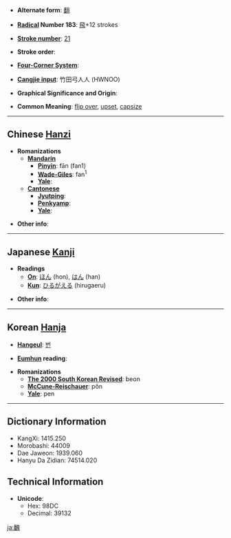 * '''Alternate form''': [[翻]]

* '''[[Wiktionary:Chinese radical index| Radical]] Number 183''': [[Wiktionary:Chinese radical index 飛|飛]]+12 strokes

* '''[[Wiktionary:Chinese total strokes index|Stroke number]]''': [[Wiktionary:Chinese total strokes index 21|21]]

* '''Stroke order''': 

* '''[[Wiktionary:Chinese four corner index|Four-Corner System]]''': 

* '''[[Wiktionary:Chinese Cangjie index|Cangjie input]]''': 竹田弓人人 (HWNOO)

* '''Graphical Significance and Origin''': 

* '''Common Meaning''': [[flip over]], [[upset]], [[capsize]]

----

== Chinese [[Hanzi]] ==

* '''Romanizations'''
** '''[[Mandarin]]'''
*** '''[[Pinyin]]''': fān (fan1)
*** '''[[Wade-Giles]]''': fan<sup>1</sup>
*** '''[[Yale]]''': 
** '''[[Cantonese]]'''
*** '''[[Jyutping]]''':
*** '''[[Penkyamp]]''': 
*** '''[[Yale]]''': 

* '''Other info''': 

----

== Japanese [[Kanji]] ==

* '''Readings'''
** '''[[On]]''': [[ほん]] (hon), [[はん]] (han)
** '''[[Kun]]''': [[ひるがえる]] (hirugaeru)

* '''Other info''':  

----

== Korean [[Hanja]] ==

* '''[[Hangeul]]''': [[번]]

* '''[[Eumhun]] reading''': 

* '''Romanizations'''
** '''[[The 2000 South Korean Revised Romanization|The 2000 South Korean Revised]]''': beon
** '''[[McCune-Reischauer]]''': pŏn
** '''[[Yale]]''': pen

----

== Dictionary Information ==

* KangXi: 1415.250
* Morobashi: 44009
* Dae Jaweon: 1939.060
* Hanyu Da Zidian: 74514.020

== Technical Information ==

* '''Unicode''':
** Hex: 98DC
** Decimal: 39132

[[ja:飜]]